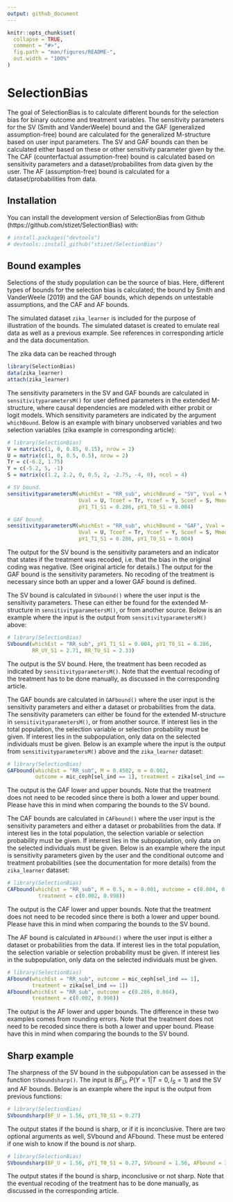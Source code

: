 ```yaml
---
output: github_document
---
```


<!-- README.md is generated from README.Rmd. Please edit that file -->

```r
knitr::opts_chunk$set(
  collapse = TRUE,
  comment = "#>",
  fig.path = "man/figures/README-",
  out.width = "100%"
)
```

# SelectionBias

<!-- badges: start -->
<!-- badges: end -->

The goal of SelectionBias is to calculate different bounds for the
selection bias for binary outcome and treatment variables. The sensitivity 
parameters for the SV (Smith and VanderWeele) bound and the GAF (generalized
assumption-free) bound are calculated for the generalized M-structure based on
user input parameters. The SV and GAF bounds can then be calculated either based
on these or other sensitivity parameter given by the. The CAF (counterfactual
assumption-free) bound is calculated based on sensitivity parameters and a 
dataset/probabilites from data given by the user. The AF (assumption-free) bound
is calculated for a dataset/probabilities from data.

## Installation

You can install the development version of SelectionBias from Github
(https://github.com/stizet/SelectionBias) with:

``` r
# install.packages("devtools") 
# devtools::install_github("stizet/SelectionBias")
```

## Bound examples

Selections of the study population can be the source of bias. Here, different
types of bounds for the selection bias is calculated; the bound by Smith and
VanderWeele (2019) and the GAF bounds, which depends on untestable assumptions,
and the CAF and AF bounds.

The simulated dataset `zika_learner` is included for the purpose of
illustration of the bounds. The simulated dataset is created to emulate real
data as well as a previous example. See references in corresponding article
and the data documentation.

The zika data can be reached through
```r
library(SelectionBias)
data(zika_learner)
attach(zika_learner)
```

The sensitivity parameters in the SV and GAF bounds are calculated in 
`sensitivityparametersM()` for user defined parameters in the extended
M-structure, where causal dependencies are modeled with either probit or logit
models. Which sensitivity parameters are indicated by the argument `whichBound`.
Below is an example with binary unobserved variables and two selection variables
(zika example in corresponding article):
```r
# library(SelectionBias)
V = matrix(c(1, 0, 0.85, 0.15), nrow = 2)
U = matrix(c(1, 0, 0.5, 0.5), nrow = 2)
Tr = c(-6.2, 1.75)
Y = c(-5.2, 5, -1)
S = matrix(c(1.2, 2.2, 0, 0.5, 2, -2.75, -4, 0), ncol = 4)

# SV bound.
sensitivityparametersM(whichEst = "RR_sub", whichBound = "SV", Vval = V,
                       Uval = U, Tcoef = Tr, Ycoef = Y, Scoef = S, Mmodel = "L",
                       pY1_T1_S1 = 0.286, pY1_T0_S1 = 0.004)

# GAF bound.
sensitivityparametersM(whichEst = "RR_sub", whichBound = "GAF", Vval = V,
                       Uval = U, Tcoef = Tr, Ycoef = Y, Scoef = S, Mmodel = "L",
                       pY1_T1_S1 = 0.286, pY1_T0_S1 = 0.004)
```
The output for the SV bound is the sensitivity parameters and an indicator that
states if the treatment was recoded, i.e. that the bias in the original coding
was negative. (See original article for details.) The output for the GAF bound
is the sensitivity parameters. No recoding of the treatment is necessary since
both an upper and a lower GAF bound is defined.

The SV bound is calculated in `SVbound()` where the user input is the
sensitivity parameters. These can either be found for the extended M-structure 
in `sensitivityparametersM()`, or from another source. Below is an example where
the input is the output from `sensitivityparametersM()` above:
```r
# library(SelectionBias)
SVbound(whichEst = "RR_sub", pY1_T1_S1 = 0.004, pY1_T0_S1 = 0.286,
        RR_UY_S1 = 2.71, RR_TU_S1 = 2.33)
```
The output is the SV bound. Here, the treatment has been recoded as indicated by
`sensitivityparametersM()`. Note that the eventual recoding of the treatment has
to be done manually, as discussed in the corresponding article.

The GAF bounds are calculated in `GAFbound()` where the user input is the
sensitivity parameters and either a dataset or probabilities from the data. The
sensitivity parameters can either be found for the extended M-structure 
in `sensitivityparametersM()`, or from another source. If interest lies in the
total population, the selection variable or selection probability must be given.
If interest lies in the subpopulation, only data on the selected individuals 
must be given. Below is an example where the input is the output from
`sensitivityparametersM()` above and the `zika_learner` dataset:
```r
# library(SelectionBias)
GAFbound(whichEst = "RR_sub", M = 0.4502, m = 0.002, 
         outcome = mic_ceph[sel_ind == 1], treatment = zika[sel_ind == 1])
```
The output is the GAF lower and upper bounds. Note that the treatment does not
need to be recoded since there is both a lower and upper bound. Please have this
in mind when comparing the bounds to the SV bound.

The CAF bounds are calculated in `CAFbound()` where the user input is the
sensitivity parameters and either a dataset or probabilities from the data. If
interest lies in the total population, the selection variable or selection
probability must be given. If interest lies in the subpopulation, only data on
the selected individuals must be given. Below is an example where the input is
sensitivity parameters given by the user and the conditional outcome and
treatment probabilities (see the documentation for more details) from the
`zika_learner`
dataset:
```r
# library(SelectionBias)
CAFbound(whichEst = "RR_sub", M = 0.5, m = 0.001, outcome = c(0.004, 0.286),
          treatment = c(0.002, 0.998))
```
The output is the CAF lower and upper bounds. Note that the treatment does not
need to be recoded since there is both a lower and upper bound. Please have this
in mind when comparing the bounds to the SV bound.

The AF bound is calculated in `AFbound()` where the user input is either a
dataset or probabilities from the data. If interest lies in the total
population, the selection variable or selection probability must be given. If 
interest lies in the subpopulation, only data on the selected individuals must 
be given.
```r
# library(SelectionBias)
AFbound(whichEst = "RR_sub", outcome = mic_ceph[sel_ind == 1],
        treatment = zika[sel_ind == 1])
AFbound(whichEst = "RR_sub", outcome = c(0.286, 0.004),
        treatment = c(0.002, 0.998))
```
The output is the AF lower and upper bounds. The difference in these two
examples comes from rounding errors. Note that the treatment does not need to be
recoded since there is both a lower and upper bound. Please have this in mind
when comparing the bounds to the SV bound.


## Sharp example

The sharpness of the SV bound in the subpopulation can be assessed in the 
function `SVboundsharp()`. The input is $BF_U$, $P(Y=1|T=0,I_S=1)$ and the SV
and AF bounds. Below is an example where the input is the output from
previous functions:
```r
# library(SelectionBias)
SVboundsharp(BF_U = 1.56, pY1_T0_S1 = 0.27)
```
The output states if the bound is sharp, or if it is inconclusive. There are
two optional arguments as well, SVbound and AFbound. These must be entered if
one wish to know if the bound is *not* sharp.
```r
# library(SelectionBias)
SVboundsharp(BF_U = 1.56, pY1_T0_S1 = 0.27, SVbound = 1.56, AFbound = 3.5)
```
The output states if the bound is sharp, inconclusive or not sharp. Note that
the eventual recoding of the treatment has to be done manually, as discussed
in the corresponding article.

